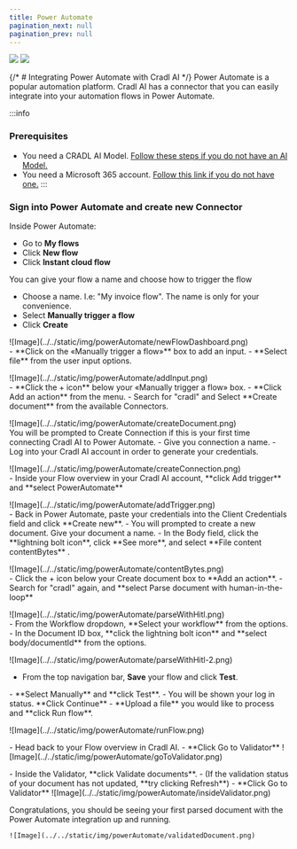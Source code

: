 ```yaml
---
title: Power Automate
pagination_next: null
pagination_prev: null
---
```




<div style={{display: 'flex', height: '70px', width: '100%'}}>
    <img className="page-powerAutomate-cradlLogo" src="/img/logo/powerAutomate.svg" />
    <img  className="page-powerAutomate-cradlLogo" src="/img/logo/cradl-docs-black.svg" />
</div>


{/* # Integrating Power Automate with Cradl AI */}
Power Automate is a popular automation platform. Cradl AI has a connector that you can easily integrate into your automation flows in Power Automate. 

:::info
### Prerequisites
- You need a CRADL AI Model. [Follow these steps if you do not have an AI Model.](/aiStudio/new-model)
- You need a Microsoft 365 account. [Follow this link if you do not have one.](/aiStudio/new-model) 
:::

### Sign into Power Automate and create new Connector
Inside Power Automate: 
- Go to **My flows**
- Click **New flow**
- Click **Instant cloud flow**

You can give your flow a name and choose how to trigger the flow
- Choose a name. I.e: "My invoice flow". The name is only for your convenience. 
- Select **Manually trigger a flow**
- Click **Create** 
<div class="image-backdrop">
<p class="image-backdrop-caption text-sm"></p>
    ![Image](../../static/img/powerAutomate/newFlowDashboard.png)
</div>

<div class="image-backdrop">
- **Click on the «Manually trigger a flow»** box to add an input.
- **Select file** from the user input options.
<p class="image-backdrop-caption text-sm"></p>
    ![Image](../../static/img/powerAutomate/addInput.png)
</div>

<div  class="image-backdrop">
- **Click the + icon** below your «Manually trigger a flow» box.
- **Click Add an action** from the menu.
- Search for "cradl" and Select **Create document** from the available Connectors.
<p class="image-backdrop-caption text-sm"></p>
    ![Image](../../static/img/powerAutomate/createDocument.png)
</div>



<div  class="image-backdrop">
You will be prompted to Create Connection if this is your first time connecting Cradl AI to Power Automate.
- Give you connection a name.
- Log into your Cradl AI account in order to generate your credentials.
<p class="image-backdrop-caption text-sm"></p>
    ![Image](../../static/img/powerAutomate/createConnection.png)
</div>

<div  class="image-backdrop">
- Inside your Flow overview in your Cradl AI account, **click Add trigger** and **select PowerAutomate**  
<p class="image-backdrop-caption text-sm"></p>
    ![Image](../../static/img/powerAutomate/addTrigger.png)
</div>


<div  class="image-backdrop">
- Back in Power Automate, paste your credentials into the Client Credentials field and click **Create new**. 
- You will prompted to create a new document. Give your document a name. 
- In the Body field, click the **lightning bolt icon**, click **See more**, and select **File content contentBytes** .
<p class="image-backdrop-caption text-sm"></p>
    ![Image](../../static/img/powerAutomate/contentBytes.png)
</div>

<div  class="image-backdrop">
- Click the + icon below your Create document box to **Add an action**.
- Search for "cradl" again, and **select Parse document with human-in-the-loop** 
<p class="image-backdrop-caption text-sm"></p>
    ![Image](../../static/img/powerAutomate/parseWithHitl.png)
</div>

<div  class="image-backdrop">
- From the Workflow dropdown, **Select your workflow** from the options.
- In the Document ID box, **click the lightning bolt icon** and **select body/documentId** from the options.
<p class="image-backdrop-caption text-sm"></p>
    ![Image](../../static/img/powerAutomate/parseWithHitl-2.png)
</div>



- From the top navigation bar, **Save** your flow and click **Test**.
<div  class="image-backdrop">
- **Select Manually** and **click Test**.
- You will be shown your log in status. **Click Continue**
- **Upload a file** you would like to process and **click Run flow**.
<p class="image-backdrop-caption text-sm"></p>
    ![Image](../../static/img/powerAutomate/runFlow.png)
</div>

<div class="image-backdrop">
<p class="image-backdrop-caption text-sm"></p>
- Head back to your Flow overview in Cradl AI.
- **Click Go to Validator**
    ![Image](../../static/img/powerAutomate/goToValidator.png)
</div>

<div class="image-backdrop">
<p class="image-backdrop-caption text-sm"></p>
- Inside the Validator, **click Validate documents**.
- (If the validation status of your document has not updated, **try clicking Refresh**)
- **Click Go to Validator**
    ![Image](../../static/img/powerAutomate/insideValidator.png)
</div>

<div class="image-backdrop">
<p class="image-backdrop-caption text-sm"></p>
Congratulations, you should be seeing your first parsed document with the Power Automate integration up and running.

    ![Image](../../static/img/powerAutomate/validatedDocument.png)
</div>



